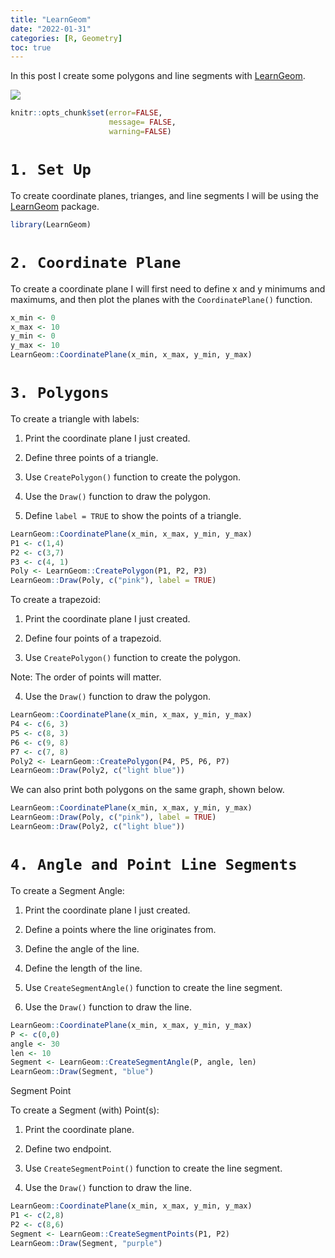 ```yaml
---
title: "LearnGeom"
date: "2022-01-31"
categories: [R, Geometry]
toc: true
---
```


In this post I create some polygons and line segments with [LearnGeom](https://cran.r-project.org/web/packages/LearnGeom/LearnGeom.pdf).

![](triangles.jpeg)

```r
knitr::opts_chunk$set(error=FALSE, 
                      message= FALSE,
                      warning=FALSE)
```

# `1. Set Up`

To create coordinate planes, trianges, and line segments I will be using the [LearnGeom](https://cran.r-project.org/web/packages/LearnGeom/LearnGeom.pdf) package. 

```r
library(LearnGeom)
```

# `2. Coordinate Plane`

To create a coordinate plane I will first need to define x and y minimums and maximums, and then plot the planes with the `CoordinatePlane()` function. 

```r
x_min <- 0
x_max <- 10
y_min <- 0
y_max <- 10
LearnGeom::CoordinatePlane(x_min, x_max, y_min, y_max)
```

# `3. Polygons`

To create a triangle with labels: 

1. Print the coordinate plane I just created. 

2. Define three points of a triangle. 

3. Use `CreatePolygon()` function to create the polygon. 

4. Use the `Draw()` function to draw the polygon. 

5. Define `label = TRUE` to show the points of a triangle.

```r
LearnGeom::CoordinatePlane(x_min, x_max, y_min, y_max)
P1 <- c(1,4)
P2 <- c(3,7)
P3 <- c(4, 1)
Poly <- LearnGeom::CreatePolygon(P1, P2, P3)
LearnGeom::Draw(Poly, c("pink"), label = TRUE)
```

To create a trapezoid: 

1. Print the coordinate plane I just created. 

2. Define four points of a trapezoid. 

3. Use `CreatePolygon()` function to create the polygon. 

Note: The order of points will matter. 

4. Use the `Draw()` function to draw the polygon. 


```r
LearnGeom::CoordinatePlane(x_min, x_max, y_min, y_max)
P4 <- c(6, 3)
P5 <- c(8, 3)
P6 <- c(9, 8)
P7 <- c(7, 8)
Poly2 <- LearnGeom::CreatePolygon(P4, P5, P6, P7)
LearnGeom::Draw(Poly2, c("light blue"))
```

We can also print both polygons on the same graph, shown below. 

```r
LearnGeom::CoordinatePlane(x_min, x_max, y_min, y_max)
LearnGeom::Draw(Poly, c("pink"), label = TRUE)
LearnGeom::Draw(Poly2, c("light blue"))
```

# `4. Angle and Point Line Segments`

To create a Segment Angle: 

1. Print the coordinate plane I just created. 

2. Define a points where the line originates from. 

3. Define the angle of the line. 

4. Define the length of the line. 

5. Use `CreateSegmentAngle()` function to create the line segment. 

6. Use the `Draw()` function to draw the line. 

```r
LearnGeom::CoordinatePlane(x_min, x_max, y_min, y_max)
P <- c(0,0)
angle <- 30
len <- 10
Segment <- LearnGeom::CreateSegmentAngle(P, angle, len)
LearnGeom::Draw(Segment, "blue")
```

Segment Point 

To create a Segment (with) Point(s): 

1. Print the coordinate plane. 

2. Define two endpoint. 

3. Use `CreateSegmentPoint()` function to create the line segment. 

4. Use the `Draw()` function to draw the line. 

```r
LearnGeom::CoordinatePlane(x_min, x_max, y_min, y_max)
P1 <- c(2,8)
P2 <- c(8,6)
Segment <- LearnGeom::CreateSegmentPoints(P1, P2)
LearnGeom::Draw(Segment, "purple")
```
